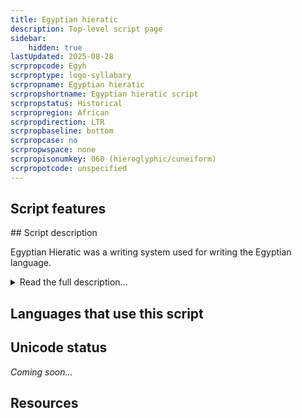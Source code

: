 ```yaml
---
title: Egyptian hieratic
description: Top-level script page
sidebar:
    hidden: true
lastUpdated: 2025-08-28
scrpropcode: Egyh
scrproptype: logo-syllabary
scrpropname: Egyptian hieratic
scrpropshortname: Egyptian hieratic script
scrpropstatus: Historical
scrpropregion: African
scrpropdirection: LTR
scrpropbaseline: bottom
scrpropcase: no
scrpropwspace: none
scrpropisonumkey: 060 (hieroglyphic/cuneiform)
scrpropotcode: unspecified
---
```



## Script features

<ScriptInfo />
## Script description

Egyptian Hieratic was a writing system used for writing the Egyptian language.

<details>
<summary>Read the full description...</summary>It developed alongside Hieroglyphic writing and was used for administrative and religious texts from approximately 3100 BC until 650 BC.

Hieratic writing was normally written in ink with a reed brush on papyrus, whereas Hieroglyphs were inscribed in stone. Although it used a combination of pictographic and phonetic symbols, it was more cursive in form, and many of the symbols were unrelated to those used in Hieroglyphic writing. It is not the same script as cursive hieroglyphics.

There were a number of concurrent forms of Hieratic writing, displaying varying degrees of cursiveness and defined by the era and the purpose for which they were written. The varieties can broadly be divided into two categories, a highly cursive "businesshand" which employed a large number of ligatures and was used for administrative documents, and a more [uncial](/reference/glossary#uncial) "bookhand" used for academic and religious texts. There was also regional variation in the script; by about 750BC Hieratic in the North and in the South were no longer mutually intelligible. The style used in the North came to be known as Demotic, meaning "popular" and later replaced Hieratic in secular writing. Hieratic continued to be used for religious texts until about 200 AD, when it began to be replaced by the Coptic alphabet.

Prior to the 19th century BC, the Hieratic script was written both horizontally and vertically, always from right to left. During the reign of Amenemhat III from 1860-1814 BC it became the standard to write in horizontal lines from right to left. Hieratic orthography was in general more standardized than Hieroglyphic orthography as texts written in Hieroglyphics often had to accommodate decorative elements which were not a factor in administrative documents written in Hieratic.
</details>

## Languages that use this script

<WsList script='Egyh' wsMax='5' />

## Unicode status

_Coming soon..._

## Resources

<ScriptResources detailSummary='seemore' />

